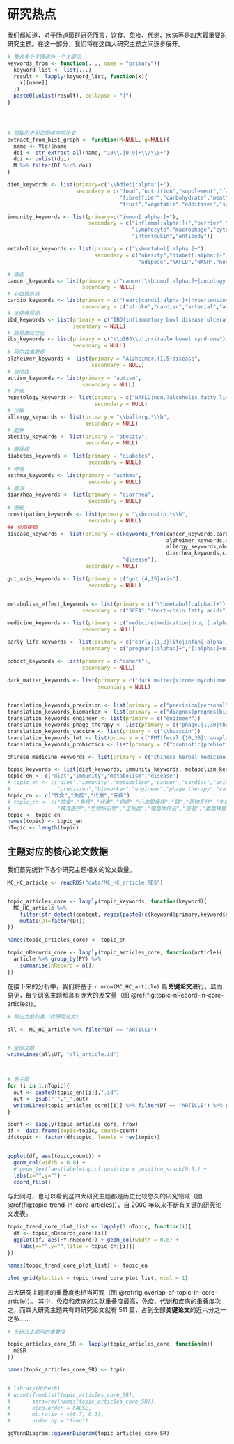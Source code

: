 # 研究热点 {#research-topic}

我们都知道，对于肠道菌群研究而言，饮食、免疫、代谢、疾病等是四大最重要的研究主题。在这一部分，我们将在这四大研究主题之间逐步展开。

```r

# 整合多个关键词为一个关键词
keywords_from <- function(..., name = "primary"){
  keyword_list <- list(...)
  result <- lapply(keyword_list, function(x){
    x[[name]]
  })
  paste0(unlist(result), collapse = "|")
}




# 提取历史引证网络中的论文
extract_from_hist_graph <- function(M=NULL, g=NULL){
  name <- V(g)$name
  doi <- str_extract_all(name, "10\\.[0-9]+\\/\\S+")
  doi <- unlist(doi)
  M %>% filter(DI %in% doi)
}


```



```r

diet_keywords <- list(primary=c("\\bdiet[:alpha:]+"), 
                      secondary = c("food","nutrition","supplement","fasting","calorie restriction",
                                    "fibre|fiber","carbohydrate","meat","fish","egg","milk","dairy",
                                    "fruit","vegetable","additives","sweetener"))

immunity_keywords <- list(primary=c("immun[:alpha:]+"),
                          secondary = c("inflamm[:alpha:]+","barrier","defense","T cell","B cell",
                                        "lymphocyte","macrophage","cytokine","dendritic","neutrophil",
                                        "interleukin","antibody"))

metabolism_keywords <- list(primary = c("\\bmetabol[:alpha:]+"),
                            secondary = c("obesity","diabet[:alpha:]+","insulin","lipid","\\bfat[:alpha:]+",
                                          "adipose","NAFLD","NASH","nonalcoholic steatohepatitis","SCFA"))

# 癌症
cancer_keywords <- list(primary = c("cancer|\\btumo[:alpha:]+|oncology|melanoma|carcino[:alpha:]+"),
                        secondary = NULL)
# 心血管疾病
cardio_keywords <- list(primary = c("heart|cardi[:alpha:]+|hypertension"),
                        secondary = c("stroke","cardiac","arterial","athero[:alpha:]+","blood pressure"))
# 炎症性肠病
ibd_keywords <- list(primary = c("IBD|inflammatory bowl disease|ulcerative colitis|crohn.{1,5}disease|\\bUC\\b"),
                     secondary = NULL)
# 肠易激综合征
ibs_keywords <- list(primary = c("\\bIBS\\b|irritable bowel syndrome"),
                     secondary = NULL)
# 阿尔兹海默症
alzheimer_keywords <- list(primary = "Alzheimer.{1,5}disease",
                           secondary = NULL)
# 自闭症
autism_keywords <- list(primary = "autism",
                        secondary = NULL)
# 肝病
hepatology_keywords <- list(primary = c("NAFLD|non.?alcoholic fatty liver disease"),
                            secondary = NULL)
# 过敏
allergy_keywords <- list(primary = "\\ballerg.*\\b",
                         secondary = NULL)
# 肥胖
obesity_keywords <- list(primary = "obesity",
                         secondary = NULL)
# 糖尿病
diabetes_keywords <- list(primary = "diabetes",
                          secondary = NULL)
# 哮喘
asthma_keywords <- list(primary = "asthma",
                          secondary = NULL)
# 腹泻
diarrhea_keywords <- list(primary = "diarrhea",
                          secondary = NULL)
# 便秘
constipation_keywords <- list(primary = "\\bconstip.*\\b",  
                          secondary = NULL)
## 全部疾病
disease_keywords <- list(primary = c(keywords_from(cancer_keywords,cardio_keywords,ibd_keywords,ibs_keywords,
                                                   alzheimer_keywords,autism_keywords,hepatology_keywords,
                                                   allergy_keywords,obesity_keywords,diabetes_keywords,asthma_keywords,
                                                   diarrhea_keywords,constipation_keywords),
                                     "disease"),
                         secondary = NULL)

gut_axis_keywords <- list(primary = c("gut.{4,15}axis"),
                          secondary = NULL)


metabolism_effect_keywords <- list(primary = c("\\bmetabol[:alpha:]+"),
                        secondary = c("SCFA","short-chain fatty acids","butyrate","TMAO","TMA","secondary bile acids"))

medicine_keywords <- list(primary = c("medicine|medication|drug|[:alpha:]+pharmaco[:alpha:]+|xenobiotic"),
                        secondary = NULL)

early_life_keywords <- list(primary = c("early.{1,2}life|infan[:alpha:]+|maternal"),
                        secondary = c("pregnan[:alpha:]+","[:alpha:]+natal","in utero","uterus","placent[:alpha:]+","vertical transmission"))

cohort_keywords <- list(primary = c("cohort"),
                        secondary = NULL)

dark_matter_keywords <- list(primary = c("dark matter|virome|mycobiome|culturomics"),
                             secondary = NULL)


translation_keywords_precision <- list(primary = c("precision|personal"))
translation_keywords_biomarker <- list(primary = c("diagnos|prognos|biomarker"))
translation_keywords_engineer <- list(primary = c("engineer"))
translation_keywords_phage_therapy <- list(primary = c("phage.{1,30}therapy"))
translation_keywords_vaccine <- list(primary = c("\\bvaccin"))
translation_keywords_fmt <- list(primary = c("FMT|fecal.{10,30}transplant"))
translation_keywords_probiotics <- list(primary = c("probiotic|prebiotic|dietary fib[er]{2}"))

chinese_medicine_keywords <- list(primary = c("chinese herbal medicine|traditional Chinese medicine"))

topic_keywords <- list(diet_keywords, immunity_keywords, metabolism_keywords, disease_keywords)
topic_en <- c("diet","immunity","metabolism","disease")
# topic_en <- c("diet","immunity","metabolism","cancer","cardiac","axis","medicine","early life","cohort","dark matter",
#               "precision","biomarker","engineer","phage therapy","vaccine","FMT","probiotics","Chinese medicine")
topic_cn <- c("饮食","免疫","代谢","疾病")
# topic_cn <- c("饮食","免疫","代谢","癌症","心血管疾病","轴","药物互作","生命早期","人群","暗物质",
#               "精准医疗","生物标记物","工程菌","噬菌体疗法","疫苗","粪菌移植","益生菌益生元","中医药")
topic <- topic_cn
names(topic) <- topic_en
nTopic <- length(topic)
```





## 主题对应的核心论文数据


我们首先统计下各个研究主题相关的论文数量。


```r
MC_HC_article <- readRDS("data/MC_HC_article.RDS")


topic_articles_core <- lapply(topic_keywords, function(keyword){
  MC_HC_article %>%
    filter(str_detect(content, regex(paste0(c(keyword$primary,keyword$secondary),collapse = "|"), ignore_case = T))) %>%
    mutate(DT=factor(DT))
})

names(topic_articles_core) <- topic_en

topic_nRecords_core <- lapply(topic_articles_core, function(article){
  article %>% group_by(PY) %>%
    summarise(nRecord = n())
})
```

在接下来的分析中，我们将基于 `r nrow(MC_HC_article)` 篇**关键论文**进行。显而易见，每个研究主题都具有庞大的发文量（图 \@ref(fig:topic-nRecord-in-core-articles)）。


```r
# 导出文献列表（仅研究论文）

all <- MC_HC_article %>% filter(DT == "ARTICLE")


# 全部文献
writeLines(all$UT, "all_article.id")



# 分主题
for (i in 1:nTopic){
  out <- paste0(topic_en[[i]],".id")
  out <- gsub(" ","_",out)
  writeLines(topic_articles_core[[i]] %>% filter(DT == "ARTICLE") %>% pull("UT"), out)
}
```



```r
count <- sapply(topic_articles_core, nrow)
df <- data.frame(topic=topic, count=count)
df$topic <- factor(df$topic, levels = rev(topic))


ggplot(df, aes(topic,count)) + 
  geom_col(width = 0.8) +
  # geom_text(aes(label=topic),position = position_stack(0.5)) +
  labs(x="",y="") +
  coord_flip()

```
与此同时，也可以看到这四大研究主题都是历史比较悠久的研究领域（图 \@ref(fig:topic-trend-in-core-articles)），自 2000 年以来不断有关键的研究论文发表。


```r
topic_trend_core_plot_list <- lapply(1:nTopic, function(i){
  df <- topic_nRecords_core[[i]]
  ggplot(df, aes(PY,nRecord)) + geom_col(width = 0.8) +
    labs(x="",y="",title = topic_cn[[i]])
})

names(topic_trend_core_plot_list) <- topic_en

plot_grid(plotlist = topic_trend_core_plot_list, ncol = 1)
```

四大研究主题间的重叠度也相当可观（图 \@ref(fig:overlap-of-topic-in-core-article)）。 其中，免疫和疾病的文献重叠度最高，免疫、代谢和疾病的重叠度次之，而四大研究主题共有的研究论文就有 511 篇，占到全部**关键论文**的近六分之一之多……

```r
# 各研究主题间的重叠度

topic_articles_core_SR <- lapply(topic_articles_core, function(m){
  m$SR
})

names(topic_articles_core_SR) <- topic


# library(UpSetR)
# upset(fromList(topic_articles_core_SR),
#       sets=rev(names(topic_articles_core_SR)),
#       keep.order = FALSE,
#       mb.ratio = c(0.7, 0.3),
#       order.by = "freq")

ggVennDiagram::ggVennDiagram(topic_articles_core_SR)
```

